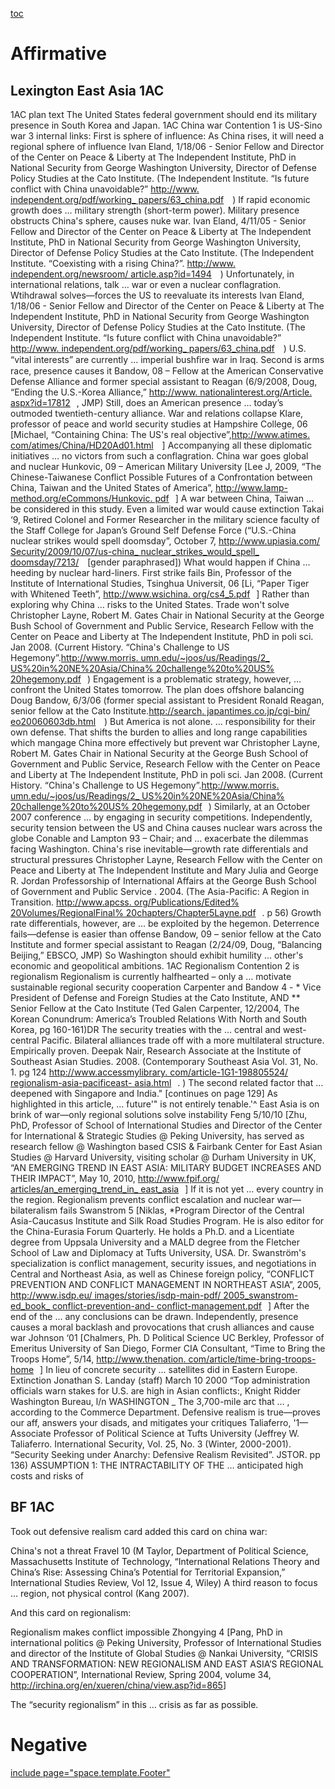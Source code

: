 [[toc]]
=Affirmative= 
==Lexington East Asia 1AC== 
<span style="border-collapse: collapse; color: #222222;">1AC plan text</span>
<span style="border-collapse: collapse; color: #222222;"> The United States federal government should end its military presence in South Korea and Japan.</span>
<span style="border-collapse: collapse; color: #222222;"> 1AC China war</span>
<span style="border-collapse: collapse; color: #222222;"> Contention 1 is US-Sino war</span>
<span style="border-collapse: collapse; color: #222222;"> 3 internal links:</span>
<span style="border-collapse: collapse; color: #222222;"> First is sphere of influence:</span>
<span style="border-collapse: collapse; color: #222222;"> As China rises, it will need a regional sphere of influence</span>
<span style="border-collapse: collapse; color: #222222;"> Ivan Eland, 1/18/06 - Senior Fellow and Director of the Center on Peace & Liberty at The Independent Institute, PhD in National Security from George Washington University, Director of Defense Policy Studies at the Cato Institute. (The Independent Institute. “Is future conflict with China unavoidable?” <span style="background-color: initial; background-repeat: no-repeat no-repeat; color: #354258; padding-right: 10px;">[[@https://docs.google.com/viewer?url=http%3A%2F%2Fwww.independent.org%2Fpdf%2Fworking_papers%2F63_china.pdf|http://www. independent.org/pdf/working_ papers/63_china.pdf]]</span> ) If rapid economic growth does … military strength (short-term power). Military presence obstructs China's sphere, causes nuke war. Ivan Eland, 4/11/05 - Senior Fellow and Director of the Center on Peace & Liberty at The Independent Institute, PhD in National Security from George Washington University, Director of Defense Policy Studies at the Cato Institute. (The Independent Institute. “Coexisting with a rising China?”. <span style="background-color: initial; background-repeat: no-repeat no-repeat; color: #354258; padding-right: 10px;">[[@http://www.independent.org/newsroom/article.asp?id=1494|http://www. independent.org/newsroom/ article.asp?id=1494]]</span> ) Unfortunately, in international relations, talk … war or even a nuclear conflagration. Wtihdrawal solves—forces the US to reevaluate its interests Ivan Eland, 1/18/06 - Senior Fellow and Director of the Center on Peace & Liberty at The Independent Institute, PhD in National Security from George Washington University, Director of Defense Policy Studies at the Cato Institute. (The Independent Institute. “Is future conflict with China unavoidable?” <span style="background-color: initial; background-repeat: no-repeat no-repeat; color: #354258; padding-right: 10px;">[[@https://docs.google.com/viewer?url=http%3A%2F%2Fwww.independent.org%2Fpdf%2Fworking_papers%2F63_china.pdf|http://www. independent.org/pdf/working_ papers/63_china.pdf]]</span> ) U.S. “vital interests” are currently … imperial bushﬁre war in Iraq. Second is arms race, presence causes it Bandow, 08 – Fellow at the American Conservative Defense Alliance and former special assistant to Reagan (6/9/2008, Doug, “Ending the U.S.-Korea Alliance,” <span style="background-color: initial; background-repeat: no-repeat no-repeat; color: #354258; padding-right: 10px;">[[@http://www.nationalinterest.org/Article.aspx?id=17812|http://www. nationalinterest.org/Article. aspx?id=17812]]</span>, JMP) Still, does an American presence … today’s outmoded twentieth-century alliance. War and relations collapse Klare, professor of peace and world security studies at Hampshire College, 06 [Michael, “Containing China: The US's real objective”,<span style="background-color: initial; background-repeat: no-repeat no-repeat; color: #354258; padding-right: 10px;">[[@http://www.atimes.com/atimes/China/HD20Ad01.html|http://www.atimes. com/atimes/China/HD20Ad01.html]]</span> ] Accompanying all these diplomatic initiatives … no victors from such a conflagration. China war goes global and nuclear Hunkovic, 09 – American Military University [Lee J, 2009, “The Chinese-Taiwanese Conflict Possible Futures of a Confrontation between China, Taiwan and the United States of America”, <span style="background-color: initial; background-repeat: no-repeat no-repeat; color: #354258; padding-right: 10px;">[[@https://docs.google.com/viewer?url=http%3A%2F%2Fwww.lamp-method.org%2FeCommons%2FHunkovic.pdf|http://www.lamp- method.org/eCommons/Hunkovic. pdf]]</span>] A war between China, Taiwan … be considered in this study. Even a limited war would cause extinction Takai ‘9, Retired Colonel and Former Researcher in the military science faculty of the Staff College for Japan’s Ground Self Defense Force (“U.S.-China nuclear strikes would spell doomsday”, October 7, <span style="background-color: initial; background-repeat: no-repeat no-repeat; color: #354258; padding-right: 10px;">[[@http://www.upiasia.com/Security/2009/10/07/us-china_nuclear_strikes_would_spell_doomsday/7213/|http://www.upiasia.com/ Security/2009/10/07/us-china_ nuclear_strikes_would_spell_ doomsday/7213/]]</span> [gender paraphrased]) What would happen if China … heeding by nuclear hard-liners. First strike fails Bin, Professor of the Institute of International Studies, Tsinghua Universit, 06 [Li, “Paper Tiger with Whitened Teeth”, <span style="background-color: initial; background-repeat: no-repeat no-repeat; color: #354258; padding-right: 10px;">[[@https://docs.google.com/viewer?url=http%3A%2F%2Fwww.wsichina.org%2Fcs4_5.pdf|http://www.wsichina. org/cs4_5.pdf]]</span>] Rather than exploring why China … risks to the United States. Trade won't solve Christopher Layne, Robert M. Gates Chair in National Security at the George Bush School of Government and Public Service, Research Fellow with the Center on Peace and Liberty at The Independent Institute, PhD in poli sci. Jan 2008. (Current History. “China's Challenge to US Hegemony”.<span style="background-color: initial; background-repeat: no-repeat no-repeat; color: #354258; padding-right: 10px;">[[@https://docs.google.com/viewer?url=http%3A%2F%2Fwww.morris.umn.edu%2F~joos%2Fus%2FReadings%2F2_US%2520in%2520NE%2520Asia%2FChina%2520challenge%2520to%2520US%2520hegemony.pdf|http://www.morris. umn.edu/~joos/us/Readings/2_ US%20in%20NE%20Asia/China% 20challenge%20to%20US% 20hegemony.pdf]]</span>) Engagement is a problematic strategy, however, … confront the United States tomorrow. The plan does offshore balancing Doug Bandow, 6/3/06 (former special assistant to President Ronald Reagan, senior fellow at the Cato Institute.<span style="background-color: initial; background-repeat: no-repeat no-repeat; color: #354258; padding-right: 10px;">[[@http://search.japantimes.co.jp/cgi-bin/eo20060603db.html|http://search. japantimes.co.jp/cgi-bin/ eo20060603db.html]]</span> ) But America is not alone. … responsibility for their own defense. That shifts the burden to allies and long range capabilities which mangage China more effectively but prevent war Christopher Layne, Robert M. Gates Chair in National Security at the George Bush School of Government and Public Service, Research Fellow with the Center on Peace and Liberty at The Independent Institute, PhD in poli sci. Jan 2008. (Current History. “China's Challenge to US Hegemony”.<span style="background-color: initial; background-repeat: no-repeat no-repeat; color: #354258; padding-right: 10px;">[[@https://docs.google.com/viewer?url=http%3A%2F%2Fwww.morris.umn.edu%2F~joos%2Fus%2FReadings%2F2_US%2520in%2520NE%2520Asia%2FChina%2520challenge%2520to%2520US%2520hegemony.pdf|http://www.morris. umn.edu/~joos/us/Readings/2_ US%20in%20NE%20Asia/China% 20challenge%20to%20US% 20hegemony.pdf]]</span>) Similarly, at an October 2007 conference … by engaging in security competitions. Independently, security tension between the US and China causes nuclear wars across the globe Conable and Lampton 93 – Chair; and … exacerbate the dilemmas facing Washington. China's rise inevitable—growth rate differentials and structural pressures Christopher Layne, Research Fellow with the Center on Peace and Liberty at The Independent Institute and Mary Julia and George R. Jordan Professorship of International Affairs at the George Bush School of Government and Public Service . 2004. (The Asia-Pacific: A Region in Transition. <span style="background-color: initial; background-repeat: no-repeat no-repeat; color: #354258; padding-right: 10px;">[[@https://docs.google.com/viewer?url=http%3A%2F%2Fwww.apcss.org%2FPublications%2FEdited%2520Volumes%2FRegionalFinal%2520chapters%2FChapter5Layne.pdf|http://www.apcss. org/Publications/Edited% 20Volumes/RegionalFinal% 20chapters/Chapter5Layne.pdf]]</span>. p 56) Growth rate differentials, however, are … be exploited by the hegemon. Deterrence fails—defense is easier than offense Bandow, 09 – senior fellow at the Cato Institute and former special assistant to Reagan (2/24/09, Doug, “Balancing Beijing,” EBSCO, JMP) So Washington should exhibit humility … other's economic and geopolitical ambitions. 1AC Regionalism Contention 2 is regionalism Regionalism is currently halfhearted – only a … motivate sustainable regional security cooperation Carpenter and Bandow 4 - * Vice President of Defense and Foreign Studies at the Cato Institute, AND ** Senior Fellow at the Cato Institute (Ted Galen Carpenter, 12/2004, The Korean Conundrum: America’s Troubled Relations With North and South Korea, pg 160-161)DR The security treaties with the … central and west-central Pacific. Bilateral alliances trade off with a more multilateral structure. Empirically proven. Deepak Nair, Research Associate at the Institute of Southeast Asian Studies. 2008. (Contemporary Southeast Asia Vol. 31, No. 1. pg 124 <span style="background-color: initial; background-repeat: no-repeat no-repeat; color: #354258; padding-right: 10px;">[[@http://www.accessmylibrary.com/article-1G1-198805524/regionalism-asia-pacificeast-asia.html|http://www.accessmylibrary. com/article-1G1-198805524/ regionalism-asia-pacificeast- asia.html]]</span>. ) The second related factor that … deepened with Singapore and India." [continues on page 129] As highlighted in this article, … future'" is not entirely tenable.'^ East Asia is on brink of war—only regional solutions solve instability Feng 5/10/10 [Zhu, PhD, Professor of School of International Studies and Director of the Center for International & Strategic Studies @ Peking University, has served as research fellow @ Washington based CSIS & Fairbank Center for East Asian Studies @ Harvard University, visiting scholar @ Durham University in UK, “AN EMERGING TREND IN EAST ASIA: MILITARY BUDGET INCREASES AND THEIR IMPACT”, May 10, 2010, <span style="background-color: initial; background-repeat: no-repeat no-repeat; color: #354258; padding-right: 10px;">[[@http://www.fpif.org/articles/an_emerging_trend_in_east_asia|http://www.fpif.org/ articles/an_emerging_trend_in_ east_asia]]</span>] If it is not yet … every country in the region. Regionalism prevents conflict escalation and nuclear war—bilateralism fails Swanstrom 5 [Niklas, *Program Director of the Central Asia-Caucasus Institute and Silk Road Studies Program. He is also editor for the China-Eurasia Forum Quarterly. He holds a Ph.D. and a Licentiate degree from Uppsala University and a MALD degree from the Fletcher School of Law and Diplomacy at Tufts University, USA. Dr. Swanström's specialization is conflict management, security issues, and negotiations in Central and Northeast Asia, as well as Chinese foreign policy, “CONFLICT PREVENTION AND CONFLICT MANAGEMENT IN NORTHEAST ASIA”, 2005, <span style="background-color: initial; background-repeat: no-repeat no-repeat; color: #354258; padding-right: 10px;">[[@https://docs.google.com/viewer?url=http%3A%2F%2Fwww.isdp.eu%2Fimages%2Fstories%2Fisdp-main-pdf%2F2005_swanstrom-ed_book_conflict-prevention-and-conflict-management.pdf|http://www.isdp.eu/ images/stories/isdp-main-pdf/ 2005_swanstrom-ed_book_ conflict-prevention-and- conflict-management.pdf]]</span>] After the end of the … any conclusions can be drawn. Independently, presence causes a moral backlash and provocations that crush alliances and cause war Johnson ‘01 [Chalmers, Ph. D Political Science UC Berkley, Professor of Emeritus University of San Diego, Former CIA Consultant, “Time to Bring the Troops Home”, 5/14, <span style="background-color: initial; background-repeat: no-repeat no-repeat; color: #354258; padding-right: 10px;">[[@http://www.thenation.com/article/time-bring-troops-home|http://www.thenation. com/article/time-bring-troops- home]]</span>] In lieu of concrete security … satellites did in Eastern Europe. Extinction Jonathan S. Landay (staff) March 10 2000 “Top administration officials warn stakes for U.S. are high in Asian conflicts:, Knight Ridder Washington Bureau, l/n WASHINGTON _ The 3,700-mile arc that … , according to the Commerce Department. Defensive realism is true—proves our aff, answers your disads, and mitigates your critiques Taliaferro, '1—Associate Professor of Political Science at Tufts University (Jeffrey W. Taliaferro. International Security, Vol. 25, No. 3 (Winter, 2000-2001). “Security Seeking under Anarchy: Defensive Realism Revisited”. JSTOR. pp 136) ASSUMPTION 1: THE INTRACTABILITY OF THE … anticipated high costs and risks of</span>


==BF 1AC== 

Took out defensive realism card added this card on china war:


China's not a threat
Fravel 10 (M Taylor, Department of Political Science, Massachusetts Institute of Technology, “International Relations Theory and China’s Rise: Assessing China’s Potential for Territorial Expansion,” International Studies Review, Vol 12, Issue 4, Wiley) 
A third reason to focus … region, not physical control (Kang 2007).




And this card on regionalism:


Regionalism makes conflict impossible
Zhongying 4 [Pang, PhD in international politics @ Peking University, Professor of International Studies and director of the Institute of Global Studies @ Nankai University, “CRISIS AND TRANSFORMATION: NEW REGIONALISM AND EAST ASIA’S REGIONAL COOPERATION”, International Review, Spring 2004, volume 34, http://irchina.org/en/xueren/china/view.asp?id=865]

The “security regionalism” in this … crisis as far as possible.




=Negative= 

[[include page="space.template.Footer"]]